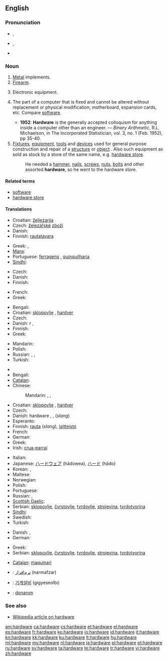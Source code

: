 ==English==

===Pronunciation===
* {{a|RP}} {{IPA|/ˈhɑːdˌwɛə/}}, {{SAMPA|/"hA:d%wE@/}}
* {{a|GenAm}} {{IPA|/ˈhɑɹdˌwɛɚ/}}, {{SAMPA|/"hArd%wE@`/}}
* {{audio|en-us-hardware.ogg|Audio (US)}}

===Noun===
{{en-noun|-}}

# [[metal|Metal]] implements.
# [[firearm|Firearm]].
# {{technology}} Electronic equipment.
# {{computing}} The part of a computer that is fixed and cannot be altered without replacement or physical modification; motherboard, expansion cards, etc.  Compare [[software]].
#* '''1952''': '''Hardware''' is the generally accepted colloquism for anything inside a computer other than an engineer. &mdash; ''Binary Arithmetic'', R.L. Michaelson, in The Incorporated Statistician, vol. 3, no. 1 (Feb. 1952), pp 35-40.
# [[fixture|Fixtures]], [[equipment]], [[tool|tools]] and [[device|devices]] used for general purpose construction and repair of a [[structure]] or [[object]] .  Also such equipment as sold as stock by a store of the same name, e.g. [[hardware store]].
#: He needed a [[hammer]], [[nail]]s, [[screw]]s, [[nut]]s, [[bolt]]s and other assorted '''hardware''', so he went to the hardware store.

====Related terms====
* [[software]]
* [[hardware store]]

====Translations====
{{trans-top|Metal implements}}
* Croatian: [[željezarija]] {{f}}
* Czech: [[železářství|železářské]] [[zboží]] {{n}}
* Danish: {{t-|da|udstyr|n}}
* Finnish: [[rautatavara]]
{{trans-mid}}
* Greek: {{t|el|σιδηρικά|n|p|tr=sidiriká}}, {{t|el|είδη κιγκαλερίας|n|p|tr=eídi kigkalerías}}
* [[Manx]]: {{t|gv|yiarnrey}}
* Portuguese: [[ferragens]] {{f}}, [[quinquilharia]] {{f}}
* [[Sindhi]]: {{t|sd|سامَگَرِي|tr=saamagaree|sc=sd-Arab}}
{{trans-bottom}}

{{trans-top|Firearm}}
* Czech: {{t+|cs|zbraň|f}}
* Danish: {{t-|da|våben|n}}
* Finnish: {{t+|fi|tuliase}}
{{trans-mid}}
* French: {{t+|fr|arme à feu|f}}
* Greek: {{t|el|βαρύς στρατιωτικός εξοπλισμός|m|tr=varýs stratiotikós exoplismós}}
{{trans-bottom}}

{{trans-top|Electronic equipment}}
* Bengali: {{t-|bn|হার্ডওয়্যার|tr=harḑ-owar|sc=Beng|xs=Bengali}}
* Croatian: [[sklopovlje]] {{n}}, [[hardver]] {{m}}
* Czech: {{t+|cs|hardware|m}}
* Danish: {{t|da|maskine}}r {{p}}, {{t|da|maskinel|n}}
* Finnish: {{t-|fi|laitteisto}}
* Greek: {{t|el|ηλεκτρονικός εξοπλισμός|m|tr=ilektronikós exoplismós}}
{{trans-mid}}
* Mandarin: {{t|cmn|硬件|sc=Hani}}
* Polish: {{t|pl|sprzęt|m}}
* Russian: {{t|ru|аппаратура|f|tr=apparatúra}},  {{t+|ru|хардвер|m|tr=xardvér}},  {{t+|ru|оборудование|n|tr=oborúdovanije}}
* Turkish: {{t|tr|donanım}}
{{trans-bottom}}

{{trans-top|The part of a computer that is fixed and cannot be altered without replacement or physical modification}}
* {{trreq|ar}}
* Bengali: {{t-|bn|হার্ডওয়্যার|tr=harḑ-owar|sc=Beng|xs=Bengali}}
* [[Catalan]]: {{t+|ca|maquinari|m}}
* Chinese:
*: Mandarin: {{t|cmn|硬件|tr=yìngjiàn|sc=Hani}},  {{qualifier|Taiwan}} {{t|cmn|硬體|sc=Hani}},  {{t|cmn|硬体|tr=yìngtǐ|sc=Hani}}
* Croatian: [[sklopovlje]] {{n}}, [[hardver]] {{m}}
* Czech: {{t+|cs|hardware|m}}
* Danish: hardware {{c}}, {{t|da|maskinel|n}}, {{t|da|isenkram}} (''slang'')
* Esperanto: {{t|eo|aparataro}}
* Finnish: [[rauta]] (''slang''), [[laitteisto]]
* French: {{t+|fr|matériel|m}}
* German: {{t+|de|Hardware|f}}
* Greek: {{t+|el|υλισμικό|n|tr=ylismikó}}
* Irish: [[crua-earraí]] {{m|p}}
{{trans-mid}}
* Italian: {{t+|it|hardware|m}}
* Japanese: [[ハードウェア]] (hādowea), [[ハード]] (hādo)
* Korean: {{t+|ko|하드웨어|tr=hadeuweeo|sc=Hang}},  {{t|ko|굳은모|sc=Hang}}
* Maltese: {{t|mt|ħardwer|m|xs=Maltese}}
* Norwegian: {{t-|no|maskinvare|m}}
* Polish: {{t|pl|sprzęt|m}}
* Portuguese: {{t+|pt|hardware|m}}
* Russian: {{t|ru|аппаратура|f|tr=apparatúra}},  {{t+|ru|хардвер|m|tr=xardvér}}
* [[Scottish Gaelic]]: {{t-|gd|bathar-cruaidh|m|xs=Scottish Gaelic}}
* Serbian: [[sklopovlje]], [[čvrstovlje]], [[tvrdovlje]], [[strojevina]], [[tvrdotvorina]]
* [[Sindhi]]: {{sd-Arab|[[ڳڻپيوگري]]}}
* Swedish: {{t+|sv|hårdvara|c}}
* Turkish: {{t|tr|donanım}}
{{trans-bottom}}

{{trans-top|Fixtures, equipment, tools and devices used for general purpose construction and repair of a structure or object}}
* Danish: {{t|da|udstyr|n}}, {{t|da|isenkram|n}}
* German: {{t+|de|Eisenwaren|f|p}}
{{trans-mid}}
* Greek: {{t|el|δομικά υλικά|n|p|tr=domiká yliká}}
* Serbian: [[sklopovlje]], [[čvrstovlje]], [[tvrdovlje]], [[strojevina]], [[tvrdotvorina]]
{{trans-bottom}}

{{checktrans-top}}
* [[Catalan]]: [[maquinari]] {{m}}
* {{ttbc|fa}}: [[نرم‌افزار]] (narmafzar)
{{trans-mid}}
* {{ttbc|ko}}: [[기계설비]] (gigyeseolbi)
* {{ttbc|tr}}: [[donanım]]
{{trans-bottom}}

===See also===
* [[w:Hardware|Wikipedia article on hardware]]

[[am:hardware]]
[[ca:hardware]]
[[cs:hardware]]
[[et:hardware]]
[[el:hardware]]
[[es:hardware]]
[[fr:hardware]]
[[ko:hardware]]
[[io:hardware]]
[[id:hardware]]
[[it:hardware]]
[[kn:hardware]]
[[kk:hardware]]
[[ku:hardware]]
[[lt:hardware]]
[[hu:hardware]]
[[ml:hardware]]
[[my:hardware]]
[[nl:hardware]]
[[ja:hardware]]
[[pl:hardware]]
[[pt:hardware]]
[[ru:hardware]]
[[sv:hardware]]
[[ta:hardware]]
[[te:hardware]]
[[tr:hardware]]
[[vi:hardware]]
[[zh:hardware]]